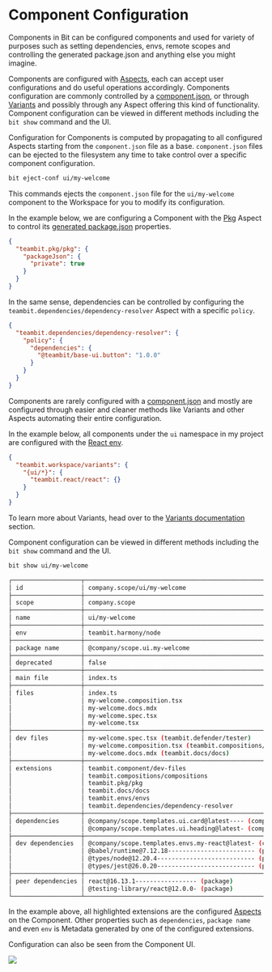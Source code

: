 # Component Configuration


Components in Bit can be configured components and used for variety of purposes such as setting dependencies, envs, remote scopes and controlling the generated package.json and anything else you might imagine.

Components are configured with [Aspects](/extending-bit/aspect), each can accept user configurations and do useful operations accordingly. Components configuration are commonly controlled by a [component.json](./component-json), or through [Variants](/variants/overview) and possibly through any Aspect offering this kind of functionality. Component configuration can be viewed in different methods including the `bit show` command and the UI.

Configuration for Components is computed by propagating to all configured Aspects starting from the `component.json` file as a base. `component.json` files can be ejected to the filesystem any time to take control over a specific component configuration.

```bash
bit eject-conf ui/my-welcome
```

This commands ejects the `component.json` file for the `ui/my-welcome` component to the Workspace for you to modify its configuration.

In the example below, we are configuring a Component with the [Pkg](/packages) Aspect to control its [generated package.json](/packages/package-json) properties.

```json title="component.json"
{
  "teambit.pkg/pkg": {
    "packageJson": {
      "private": true
    }
  }
}
```

In the same sense, dependencies can be controlled by configuring the `teambit.dependencies/dependency-resolver` Aspect with a specific `policy`.

```json title="component.json"
{
  "teambit.dependencies/dependency-resolver": {
    "policy": {
      "dependencies": {
        "@teambit/base-ui.button": "1.0.0"
      }
    }
  }
}
```

Components are rarely configured with a [component.json](/components/component-json) and mostly are configured through easier and cleaner methods like Variants and other Aspects automating their entire configuration.

In the example below, all components under the `ui` namespace in my project are configured with the [React env](/).

```json title="workspace.json"
{
  "teambit.workspace/variants": {
    "{ui/*}": {
      "teambit.react/react": {}
    }
  }
}
```

To learn more about Variants, head over to the [Variants documentation](/workspace/variants) section.

Component configuration can be viewed in different methods including the `bit show` command and the UI.

```bash
bit show ui/my-welcome
```

```bash {26-31}
┌───────────────────┬────────────────────────────────────────────────────────────────┐
│ id                │ company.scope/ui/my-welcome                                    │
├───────────────────┼────────────────────────────────────────────────────────────────┤
│ scope             │ company.scope                                                  │
├───────────────────┼────────────────────────────────────────────────────────────────┤
│ name              │ ui/my-welcome                                                  │
├───────────────────┼────────────────────────────────────────────────────────────────┤
│ env               │ teambit.harmony/node                                           │
├───────────────────┼────────────────────────────────────────────────────────────────┤
│ package name      │ @company/scope.ui.my-welcome                                   │
├───────────────────┼────────────────────────────────────────────────────────────────┤
│ deprecated        │ false                                                          │
├───────────────────┼────────────────────────────────────────────────────────────────┤
│ main file         │ index.ts                                                       │
├───────────────────┼────────────────────────────────────────────────────────────────┤
│ files             │ index.ts                                                       │
│                   │ my-welcome.composition.tsx                                     │
│                   │ my-welcome.docs.mdx                                            │
│                   │ my-welcome.spec.tsx                                            │
│                   │ my-welcome.tsx                                                 │
├───────────────────┼────────────────────────────────────────────────────────────────┤
│ dev files         │ my-welcome.spec.tsx (teambit.defender/tester)                  │
│                   │ my-welcome.composition.tsx (teambit.compositions/compositions) │
│                   │ my-welcome.docs.mdx (teambit.docs/docs)                        │
├───────────────────┼────────────────────────────────────────────────────────────────┤
│ extensions        │ teambit.component/dev-files                                    │
│                   │ teambit.compositions/compositions                              │
│                   │ teambit.pkg/pkg                                                │
│                   │ teambit.docs/docs                                              │
│                   │ teambit.envs/envs                                              │
│                   │ teambit.dependencies/dependency-resolver                       │
├───────────────────┼────────────────────────────────────────────────────────────────┤
│ dependencies      │ @company/scope.templates.ui.card@latest---- (component)        │
│                   │ @company/scope.templates.ui.heading@latest- (component)        │
├───────────────────┼────────────────────────────────────────────────────────────────┤
│ dev dependencies  │ @company/scope.templates.envs.my-react@latest- (component)     │
│                   │ @babel/runtime@7.12.18------------------------ (package)       │
│                   │ @types/node@12.20.4--------------------------- (package)       │
│                   │ @types/jest@26.0.20--------------------------- (package)       │
├───────────────────┼────────────────────────────────────────────────────────────────┤
│ peer dependencies │ react@16.13.1----------------- (package)                       │
│                   │ @testing-library/react@12.0.0- (package)                       │
└───────────────────┴────────────────────────────────────────────────────────────────┘
```

In the example above, all highlighted extensions are the configured [Aspects](/extending-bit/aspect) on the Component. Other properties such as `dependencies`, `package name` and even `env` is Metadata generated by one of the configured extensions.

Configuration can also be seen from the Component UI.

<Image src={componentConfig} />
